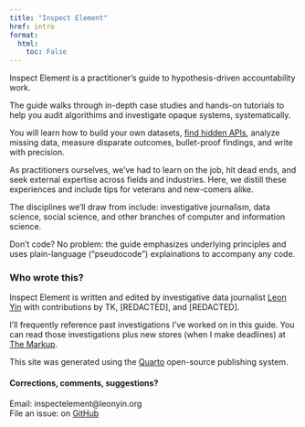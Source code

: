 ```yaml
---
title: "Inspect Element"
href: intro
format:
  html:
    toc: False
---
```


Inspect Element is a practitioner's guide to hypothesis-driven accountability work.

The guide walks through in-depth case studies and hands-on tutorials to help you audit algorithims and investigate opaque systems, systematically.

You will learn how to build your own datasets, [find hidden APIs](/undocumented-apis.html), analyze missing data, measure disparate outcomes, bullet-proof findings, and write with precision.

As practitioners ourselves, we've had to learn on the job, hit dead ends, and seek external expertise across fields and industries. Here, we distill these experiences and include tips for veterans and new-comers alike.

The disciplines we'll draw from include: investigative journalism, data science, social science, and other branches of computer and information science.

Don't code? No problem: the guide emphasizes underlying principles and uses plain-language ("pseudocode") explainations to accompany any code.

### Who wrote this?

Inspect Element is written and edited by investigative data journalist [Leon Yin](https://leonyin.org) with contributions by TK, [REDACTED], and [REDACTED].

I'll frequently reference past investigations I've worked on in this guide. You can read those investigations plus new stores (when I make deadlines) at [The Markup](https://www.themarkup.org).

This site was generated using the [Quarto](https://quarto.org/) open-source publishing system.

#### Corrections, comments, suggestions?
Email: inspectelement@leonyin.org<br>
File an issue: on [GitHub](https://github.com/yinleon/inspect-element/issues/new)